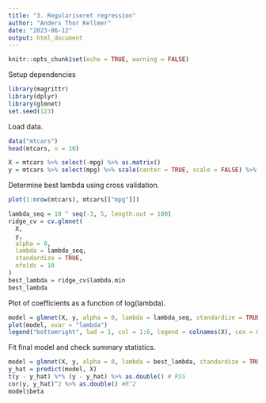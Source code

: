 ```yaml
---
title: "3. Regulariseret regression"
author: "Anders Thor Kellmer"
date: "2023-06-12"
output: html_document
---
```


```r
knitr::opts_chunk$set(echo = TRUE, warning = FALSE)
```

Setup dependencies

```r
library(magrittr)
library(dplyr)
library(glmnet)
set.seed(123)
```

Load data.

```r
data("mtcars")
head(mtcars, n = 10)

X = mtcars %>% select(-mpg) %>% as.matrix()
y = mtcars %>% select(mpg) %>% scale(center = TRUE, scale = FALSE) %>% as.matrix()
```

Determine best lambda using cross validation.
```r
plot(1:nrow(mtcars), mtcars[["mpg"]])
```

```r
lambda_seq = 10 ^ seq(-3, 5, length.out = 100)
ridge_cv = cv.glmnet(
  X,
  y,
  alpha = 0,
  lambda = lambda_seq,
  standardize = TRUE,
  nfolds = 10
)
best_lambda = ridge_cv$lambda.min
best_lambda
```

Plot of coefficients as a function of log(lambda).    

```r
model = glmnet(X, y, alpha = 0, lambda = lambda_seq, standardize = TRUE)
plot(model, xvar = "lambda")
legend("bottomright", lwd = 1, col = 1:6, legend = colnames(X), cex = 0.7)
```

Fit final model and check summary statistics.

```r
model = glmnet(X, y, alpha = 0, lambda = best_lambda, standardize = TRUE)
y_hat = predict(model, X)
t(y - y_hat) %*% (y - y_hat) %>% as.double() # RSS
cor(y, y_hat)^2 %>% as.double() #R^2
model$beta
```
